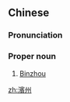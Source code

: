 {{also|滨州}}
==Chinese==
{{zh-forms|s=滨州}}

===Pronunciation===
{{zh-pron
|m=Bīnzhōu
|c=ban1 zau1
|cat=pn
}}

===Proper noun===
{{zh-proper noun}}

# [[Binzhou]]

{{zh-cat|Cities}}

[[zh:濱州]]